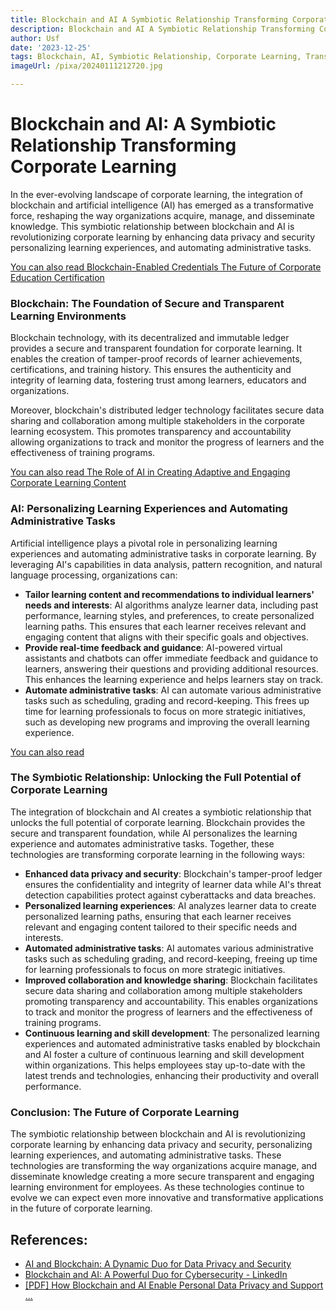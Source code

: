 ```yaml
---
title: Blockchain and AI A Symbiotic Relationship Transforming Corporate Learning
description: Blockchain and AI A Symbiotic Relationship Transforming Corporate Learning
author: Usf
date: '2023-12-25'
tags: Blockchain, AI, Symbiotic Relationship, Corporate Learning, Transformation
imageUrl: /pixa/20240111212720.jpg

---
```

# Blockchain and AI: A Symbiotic Relationship Transforming Corporate Learning

In the ever-evolving landscape of corporate learning, the integration of blockchain and  artificial  intelligence (AI) has emerged as a transformative force,  reshaping the way organizations acquire, manage, and disseminate knowledge. This symbiotic relationship between blockchain and AI is revolutionizing corporate learning by enhancing data privacy and security personalizing learning experiences, and automating administrative tasks.

[You can also read  Blockchain-Enabled Credentials  The Future of  Corporate Education Certification](Blockchain-Enabled%20Credentials%20The%20Future%20of%20Corporate%20Education%20Certification)


### Blockchain: The Foundation  of  Secure and Transparent  Learning Environments

Blockchain technology, with its decentralized and immutable ledger provides a  secure and transparent foundation for corporate learning. It  enables the  creation of tamper-proof  records of learner achievements, certifications, and training history. This ensures the authenticity and integrity of learning data, fostering trust among learners, educators  and organizations.

Moreover, blockchain's distributed ledger technology facilitates  secure data sharing and collaboration  among multiple stakeholders in the corporate learning ecosystem. This promotes transparency and accountability allowing organizations to track and monitor the progress  of learners and the effectiveness of training programs.

[You can also read The Role of AI  in Creating Adaptive  and  Engaging Corporate Learning Content](The%20Role%20of%20AI%20in%20Creating%20Adaptive%20and%20Engaging%20Corporate%20Learning%20Content)


### AI: Personalizing Learning Experiences  and Automating Administrative  Tasks

Artificial intelligence plays a pivotal role in personalizing learning experiences and automating  administrative tasks in  corporate learning. By leveraging AI's  capabilities in data analysis, pattern recognition, and natural language processing, organizations can:

- **Tailor learning content and  recommendations to individual learners' needs and interests**: AI  algorithms analyze learner data, including past performance, learning  styles, and preferences, to create personalized learning paths. This ensures that each learner receives relevant and  engaging content that aligns with their specific goals and objectives.
- **Provide real-time feedback  and  guidance**: AI-powered virtual assistants and chatbots can offer immediate feedback and guidance to  learners, answering their questions and providing additional resources. This enhances the learning experience  and helps learners stay on track.
- **Automate administrative  tasks**: AI can automate various administrative tasks such as scheduling, grading  and record-keeping. This frees up time for learning professionals to focus on more  strategic initiatives, such as developing new programs and improving the overall learning experience.

[You can also read ]()


### The Symbiotic Relationship: Unlocking the Full  Potential of  Corporate  Learning

The integration of blockchain and AI creates a symbiotic relationship that unlocks the full potential of  corporate  learning.  Blockchain provides the secure and transparent foundation, while  AI personalizes the learning experience and automates administrative tasks. Together, these technologies are  transforming corporate learning in the following ways:

- **Enhanced data  privacy and security**: Blockchain's tamper-proof ledger ensures the confidentiality  and integrity of learner data while AI's threat  detection  capabilities protect against cyberattacks  and data breaches.
- **Personalized learning experiences**: AI analyzes learner data to create personalized learning paths, ensuring  that each learner receives relevant and engaging content tailored to their specific needs and interests.
- **Automated administrative tasks**: AI automates various administrative tasks such as scheduling grading, and record-keeping, freeing up time for learning professionals to focus on more  strategic  initiatives.
- **Improved collaboration and knowledge sharing**: Blockchain facilitates secure data sharing and collaboration among multiple  stakeholders  promoting transparency and accountability. This enables organizations to track and monitor the progress  of learners and the effectiveness of training programs.
- **Continuous learning and skill development**: The personalized learning experiences and automated  administrative  tasks enabled by blockchain and AI foster a culture  of continuous learning and skill development within  organizations. This helps employees stay  up-to-date with the latest trends and technologies, enhancing their productivity and overall performance.

### Conclusion: The Future of Corporate Learning

The symbiotic relationship between blockchain and AI is revolutionizing corporate learning by enhancing data  privacy and security, personalizing learning experiences, and automating administrative tasks. These technologies are transforming the way organizations acquire  manage, and disseminate knowledge creating a more secure transparent and  engaging learning environment for employees. As these technologies continue to evolve we can expect even more innovative and transformative applications in the future of corporate learning.

## References:
- [AI and Blockchain: A Dynamic Duo for Data Privacy and Security](https://www.linkedin.com/pulse/ai-blockchain-dynamic-duo-data-privacy-security-charles-a-dyer)
- [Blockchain and AI: A Powerful Duo for Cybersecurity - LinkedIn](https://www.linkedin.com/pulse/blockchain-ai-powerful-duo-cybersecurity-varteq)
- [[PDF] How Blockchain and AI Enable Personal Data Privacy and Support ...](https://pdxscholar.library.pdx.edu/cgi/viewcontent.cgi?article=1236&context=busadmin_fac)
